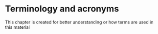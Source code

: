 # Terminology and acronyms {#Ch01}

This chapter is created for better understanding or how terms are used in this material
